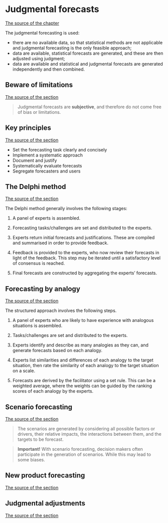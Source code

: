 # Judgmental forecasts

[The source of the chapter](https://otexts.com/fpp3/judgmental.html)

The judgmental forecasting is used:

-   there are no available data, so that statistical methods are not applicable and judgmental forecasting is the only feasible approach;
-   data are available, statistical forecasts are generated, and these are then adjusted using judgment;
-   data are available and statistical and judgmental forecasts are generated independently and then combined.

## Beware of limitations

[The source of the section](https://otexts.com/fpp3/judgmental-limitations.html)

> Judgmental forecasts are **subjective**, and therefore do not come free of bias or limitations.

## Key principles

[The source of the section](https://otexts.com/fpp3/judgmental-principles.html)

-   Set the forecasting task clearly and concisely
-   Implement a systematic approach
-   Document and justify
-   Systematically evaluate forecasts
-   Segregate forecasters and users

## The Delphi method

[The source of the section](https://otexts.com/fpp3/delphimethod.html)

The Delphi method generally involves the following stages:

1.  A panel of experts is assembled.

2.  Forecasting tasks/challenges are set and distributed to the experts.

3.  Experts return initial forecasts and justifications. These are compiled and summarised in order to provide feedback.

4.  Feedback is provided to the experts, who now review their forecasts in light of the feedback. This step may be iterated until a satisfactory level of consensus is reached.

5.  Final forecasts are constructed by aggregating the experts' forecasts.

## Forecasting by analogy

[The source of the section](https://otexts.com/fpp3/analogies.html)

The structured approach involves the following steps.

1.  A panel of experts who are likely to have experience with analogous situations is assembled.

2.  Tasks/challenges are set and distributed to the experts.

3.  Experts identify and describe as many analogies as they can, and generate forecasts based on each analogy.

4.  Experts list similarities and differences of each analogy to the target situation, then rate the similarity of each analogy to the target situation on a scale.

5.  Forecasts are derived by the facilitator using a set rule. This can be a weighted average, where the weights can be guided by the ranking scores of each analogy by the experts.

## Scenario forecasting

[The source of the section](https://otexts.com/fpp3/scenarios.html)

> The scenarios are generated by considering all possible factors or drivers, their relative impacts, the interactions between them, and the targets to be forecast.

> **Important!** With scenario forecasting, decision makers often participate in the generation of scenarios. While this may lead to some biases.

## New product forecasting

[The source of the section](https://otexts.com/fpp3/new-products.html)

## Judgmental adjustments

[The source of the section](https://otexts.com/fpp3/judgmental-adjustments.html)
